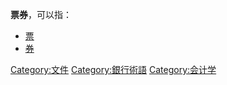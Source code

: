 '''票券'''，可以指：

* [[票|票]]
* [[券|券]]

{{disambig|CAT=二字消歧义}}

[[Category:文件|Category:文件]]
[[Category:銀行術語|Category:銀行術語]]
[[Category:会计学|Category:会计学]]